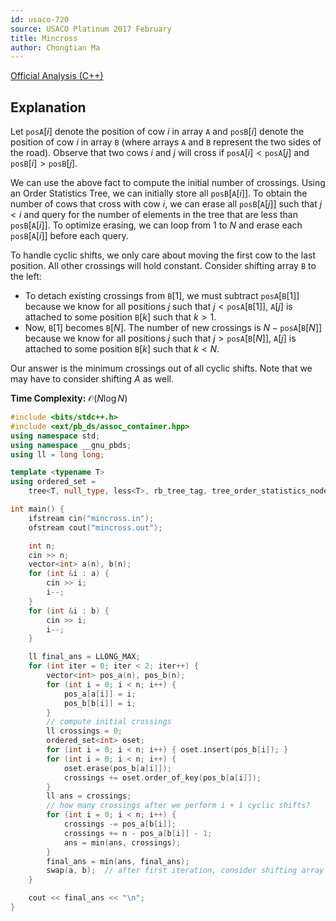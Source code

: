 ```yaml
---
id: usaco-720
source: USACO Platinum 2017 February
title: Mincross
author: Chongtian Ma
---
```


[Official Analysis (C++)](https://usaco.org/current/data/sol_mincross_platinum_feb17.html)

## Explanation

Let $\texttt{posA}[i]$ denote the position of cow $i$ in array $\texttt{A}$ and
$\texttt{posB}[i]$ denote the position of cow $i$ in array $\texttt{B}$ (where
arrays $\texttt{A}$ and $\texttt{B}$ represent the two sides of the road).
Observe that two cows $i$ and $j$ will cross if
$\texttt{posA}[i] < \texttt{posA}[j]$ and $\texttt{posB}[i] > \texttt{posB}[j]$.

We can use the above fact to compute the initial number of crossings. Using an
Order Statistics Tree, we can initially store all
$\texttt{posB}[\texttt{A}[i]]$. To obtain the number of cows that cross with cow $i$, we can erase all $\texttt{posB}[\texttt{A}[j]]$ such that $j < i$
and query for the number of elements in the tree that are less than $\texttt{posB}[\texttt{A}[i]]$. To optimize erasing, we can loop from $1$ to $N$ and erase each $\texttt{posB}[\texttt{A}[i]]$ before each query.

To handle cyclic shifts, we only care about moving the first cow to the
last position. All other crossings will hold constant. Consider shifting
array $\texttt{B}$ to the left:

- To detach existing crossings from $\texttt{B}[1]$, we must subtract
  $\texttt{posA}[\texttt{B}[1]]$ because we know for all positions $j$ such that
  $j < \texttt{posA}[\texttt{B}[1]]$, $\texttt{A}[j]$ is attached to some
  position $\texttt{B}[k]$ such that $k > 1$.
- Now, $\texttt{B}[1]$ becomes $\texttt{B}[N]$. The number of new crossings is
  $N - \texttt{posA}[\texttt{B}[N]]$ because we know for all positions $j$ such
  that $j > \texttt{posA}[\texttt{B}[N]]$, $\texttt{A}[j]$ is attached to some
  position $\texttt{B}[k]$ such that $k < N$.

Our answer is the minimum crossings out of all cyclic shifts. Note that we may have to consider shifting $A$ as well.

**Time Complexity:** $\mathcal{O}(N\log N)$

<LanguageSection>

<CPPSection>

```cpp
#include <bits/stdc++.h>
#include <ext/pb_ds/assoc_container.hpp>
using namespace std;
using namespace __gnu_pbds;
using ll = long long;

template <typename T>
using ordered_set =
    tree<T, null_type, less<T>, rb_tree_tag, tree_order_statistics_node_update>;

int main() {
	ifstream cin("mincross.in");
	ofstream cout("mincross.out");

	int n;
	cin >> n;
	vector<int> a(n), b(n);
	for (int &i : a) {
		cin >> i;
		i--;
	}
	for (int &i : b) {
		cin >> i;
		i--;
	}

	ll final_ans = LLONG_MAX;
	for (int iter = 0; iter < 2; iter++) {
		vector<int> pos_a(n), pos_b(n);
		for (int i = 0; i < n; i++) {
			pos_a[a[i]] = i;
			pos_b[b[i]] = i;
		}
		// compute initial crossings
		ll crossings = 0;
		ordered_set<int> oset;
		for (int i = 0; i < n; i++) { oset.insert(pos_b[i]); }
		for (int i = 0; i < n; i++) {
			oset.erase(pos_b[a[i]]);
			crossings += oset.order_of_key(pos_b[a[i]]);
		}
		ll ans = crossings;
		// how many crossings after we perform i + 1 cyclic shifts?
		for (int i = 0; i < n; i++) {
			crossings -= pos_a[b[i]];
			crossings += n - pos_a[b[i]] - 1;
			ans = min(ans, crossings);
		}
		final_ans = min(ans, final_ans);
		swap(a, b);  // after first iteration, consider shifting array a instead
	}

	cout << final_ans << "\n";
}
```

</CPPSection>

</LanguageSection>
